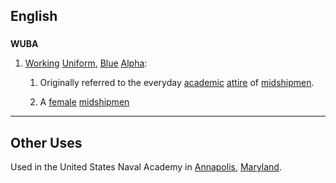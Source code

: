 ==English==

==={{acronym}}===
'''WUBA'''

# {{US|Navy}} [[working|Working]] [[uniform|Uniform]], [[blue|Blue]] [[alpha|Alpha]]:
## Originally referred to the everyday [[academic]] [[attire]] of [[midshipmen]].
## {{derogatory}} A [[female]] [[midshipmen]]

----

==Other Uses==
Used in the United States Naval Academy in [[Annapolis]], [[Maryland]].